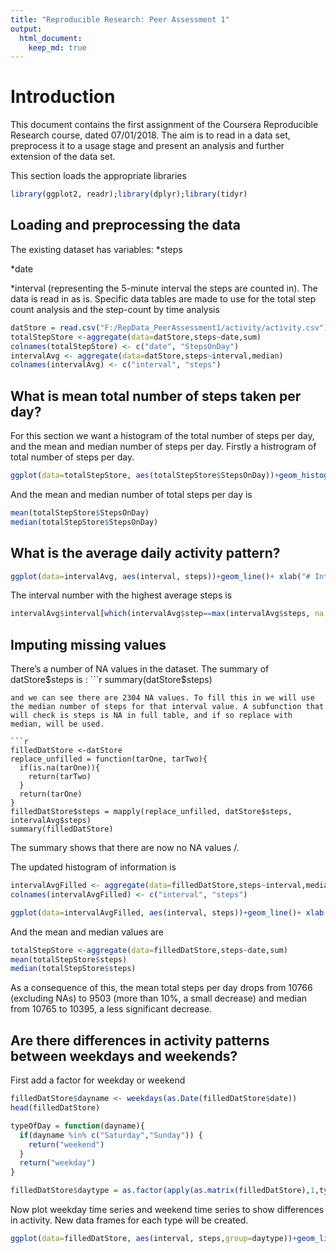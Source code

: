 ```yaml
---
title: "Reproducible Research: Peer Assessment 1"
output: 
  html_document:
    keep_md: true
---
```


# Introduction 

This document contains the first assignment of the Coursera Reproducible Research course, dated 07/01/2018. The aim is to read in a data set, preprocess it to a usage stage and present an analysis and further extension of the data set.

This section loads the appropriate libraries
```r
library(ggplot2, readr);library(dplyr);library(tidyr)
```

## Loading and preprocessing the data

The existing dataset has variables: 
*steps

*date

*interval (representing the 5-minute interval the steps are counted in). The data is read in as is. Specific data tables are made to use for the total step count analysis and the step-count by time analysis

```r
datStore = read.csv("F:/RepData_PeerAssessment1/activity/activity.csv")
totalStepStore <-aggregate(data=datStore,steps~date,sum)
colnames(totalStepStore) <- c("date", "StepsOnDay")
intervalAvg <- aggregate(data=datStore,steps~interval,median)
colnames(intervalAvg) <- c("interval", "steps")
```

## What is mean total number of steps taken per day?

For this section we want a histogram of the total number of steps per day, and the mean and median number of steps per day. Firstly a histrogram of total number of steps per day.

```r
ggplot(data=totalStepStore, aes(totalStepStore$StepsOnDay))+geom_histogram()
```
And the mean and median number of total steps per day is
```r
mean(totalStepStore$StepsOnDay)
median(totalStepStore$StepsOnDay)
```

## What is the average daily activity pattern?

```r
ggplot(data=intervalAvg, aes(interval, steps))+geom_line()+ xlab("# Interval")+ylab("Steps in 5 minute interval")
```

The interval number with the highest average steps is 

```r
intervalAvg$interval[which(intervalAvg$step==max(intervalAvg$steps, na.rm=TRUE))]
```

## Imputing missing values

There's a number of NA values in the dataset. The summary of datStore$steps is :
```r
summary(datStore$steps)
```
and we can see there are 2304 NA values. To fill this in we will use the median number of steps for that interval value. A subfunction that will check is steps is NA in full table, and if so replace with median, will be used. 

```r
filledDatStore <-datStore
replace_unfilled = function(tarOne, tarTwo){
  if(is.na(tarOne)){
    return(tarTwo)
  }
  return(tarOne)
}
filledDatStore$steps = mapply(replace_unfilled, datStore$steps, intervalAvg$steps)
summary(filledDatStore)
```
The summary shows that there are now no NA values \o/.

The updated histogram of information is

```r
intervalAvgFilled <- aggregate(data=filledDatStore,steps~interval,median)
colnames(intervalAvgFilled) <- c("interval", "steps")

ggplot(data=intervalAvgFilled, aes(interval, steps))+geom_line()+ xlab("# Interval")+ylab("Steps in 5 minute interval")

```

And the mean and median values are
```r
totalStepStore <-aggregate(data=filledDatStore,steps~date,sum)
mean(totalStepStore$steps)
median(totalStepStore$steps)
```

As a consequence of this, the mean total steps per day drops from 10766 (excluding NAs) to 9503 (more than 10%, a small decrease) and median from 10765 to 10395, a less significant decrease.

## Are there differences in activity patterns between weekdays and weekends?

First add a factor for weekday or weekend

```r
filledDatStore$dayname <- weekdays(as.Date(filledDatStore$date))
head(filledDatStore)

typeOfDay = function(dayname){
  if(dayname %in% c("Saturday","Sunday")) {
    return("weekend")
  }
  return("weekday")
}

filledDatStore$daytype = as.factor(apply(as.matrix(filledDatStore),1,typeOfDay))

```
Now plot weekday time series and weekend time series to show differences in activity. New data frames for each type will be created.

```r
ggplot(data=filledDatStore, aes(interval, steps,group=daytype))+geom_line()
```